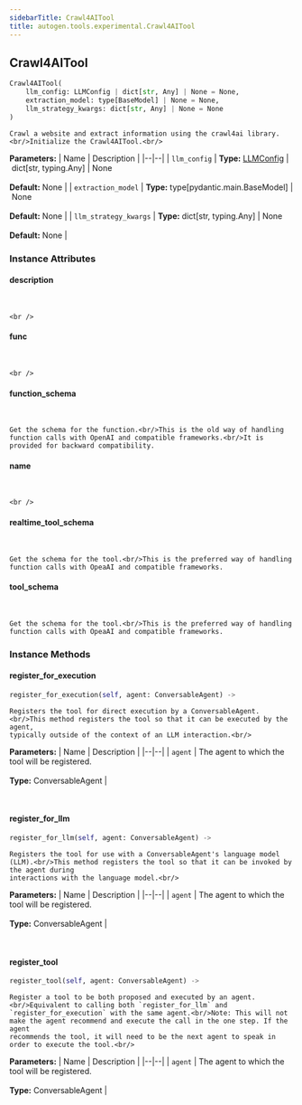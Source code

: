 ```yaml
---
sidebarTitle: Crawl4AITool
title: autogen.tools.experimental.Crawl4AITool
---
```

<h2 id="autogen.tools.experimental.Crawl4AITool" class="doc doc-heading">
    <code class="doc-symbol doc-symbol-heading doc-symbol-class"></code>
    <span class="doc doc-object-name doc-class-name">Crawl4AITool</span>
</h2>

```python
Crawl4AITool(
    llm_config: LLMConfig | dict[str, Any] | None = None,
    extraction_model: type[BaseModel] | None = None,
    llm_strategy_kwargs: dict[str, Any] | None = None
)
```

    Crawl a website and extract information using the crawl4ai library.<br/>Initialize the Crawl4AITool.<br/>

<b>Parameters:</b>
| Name | Description |
|--|--|
| `llm_config` | **Type:** [LLMConfig](/docs/api-reference/autogen/llm_config/LLMConfig) \| dict[str, typing.Any] \| None<br/><br/>**Default:** None |
| `extraction_model` | **Type:** type[pydantic.main.BaseModel] \| None<br/><br/>**Default:** None |
| `llm_strategy_kwargs` | **Type:** dict[str, typing.Any] \| None<br/><br/>**Default:** None |

### Instance Attributes

<code class="doc-symbol doc-symbol-heading doc-symbol-attribute"></code>
#### description
<br />

    <br />

<code class="doc-symbol doc-symbol-heading doc-symbol-attribute"></code>
#### func
<br />

    <br />

<code class="doc-symbol doc-symbol-heading doc-symbol-attribute"></code>
#### function_schema
<br />

    Get the schema for the function.<br/>This is the old way of handling function calls with OpenAI and compatible frameworks.<br/>It is provided for backward compatibility.

<code class="doc-symbol doc-symbol-heading doc-symbol-attribute"></code>
#### name
<br />

    <br />

<code class="doc-symbol doc-symbol-heading doc-symbol-attribute"></code>
#### realtime_tool_schema
<br />

    Get the schema for the tool.<br/>This is the preferred way of handling function calls with OpeaAI and compatible frameworks.

<code class="doc-symbol doc-symbol-heading doc-symbol-attribute"></code>
#### tool_schema
<br />

    Get the schema for the tool.<br/>This is the preferred way of handling function calls with OpeaAI and compatible frameworks.

### Instance Methods

<code class="doc-symbol doc-symbol-heading doc-symbol-method"></code>
#### register_for_execution

```python
register_for_execution(self, agent: ConversableAgent) -> 
```

    Registers the tool for direct execution by a ConversableAgent.<br/>This method registers the tool so that it can be executed by the agent,
    typically outside of the context of an LLM interaction.<br/>

<b>Parameters:</b>
| Name | Description |
|--|--|
| `agent` | The agent to which the tool will be registered.<br/><br/>**Type:** ConversableAgent |

<br />

<code class="doc-symbol doc-symbol-heading doc-symbol-method"></code>
#### register_for_llm

```python
register_for_llm(self, agent: ConversableAgent) -> 
```

    Registers the tool for use with a ConversableAgent's language model (LLM).<br/>This method registers the tool so that it can be invoked by the agent during
    interactions with the language model.<br/>

<b>Parameters:</b>
| Name | Description |
|--|--|
| `agent` | The agent to which the tool will be registered.<br/><br/>**Type:** ConversableAgent |

<br />

<code class="doc-symbol doc-symbol-heading doc-symbol-method"></code>
#### register_tool

```python
register_tool(self, agent: ConversableAgent) -> 
```

    Register a tool to be both proposed and executed by an agent.<br/>Equivalent to calling both `register_for_llm` and `register_for_execution` with the same agent.<br/>Note: This will not make the agent recommend and execute the call in the one step. If the agent
    recommends the tool, it will need to be the next agent to speak in order to execute the tool.<br/>

<b>Parameters:</b>
| Name | Description |
|--|--|
| `agent` | The agent to which the tool will be registered.<br/><br/>**Type:** ConversableAgent |

<br />